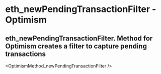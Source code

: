 # eth_newPendingTransactionFilter  - Optimism

## eth_newPendingTransactionFilter. Method for Optimism creates a filter to capture pending transactions


<OptimismMethod_newPendingTransactionFilter />
